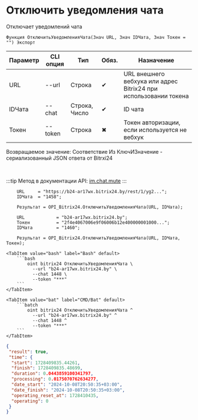 ﻿---
sidebar_position: 11
---


# Отключить уведомления чата
 Отключает уведомлений чата



`Функция ОтключитьУведомленияЧата(Знач URL, Знач IDЧата, Знач Токен = "") Экспорт`

  | Параметр | CLI опция | Тип | Обяз. | Назначение |
  |-|-|-|-|-|
  | URL | --url | Строка | &#x2714; | URL внешнего вебхука или адрес Bitrix24 при использовании токена |
  | IDЧата | --chat | Строка, Число | &#x2714; | ID чата |
  | Токен | --token | Строка | &#x2716; | Токен авторизации, если используется не вебхук |

  
  Возвращаемое значение:   Соответствие Из КлючИЗначение - сериализованный JSON ответа от Bitrxi24

<br/>

:::tip
Метод в документации API: [im.chat.mute](https://dev.1c-bitrix.ru/learning/course/?COURSE_ID=93&LESSON_ID=11473)
:::
<br/>


```bsl title="Пример использования для 1С:Предприятие/OneScript"
    URL     = "https://b24-ar17wx.bitrix24.by/rest/1/yg2...";
    IDЧата  = "1458";

    Результат = OPI_Bitrix24.ОтключитьУведомленияЧата(URL, IDЧата);

    URL            = "b24-ar17wx.bitrix24.by";
    Токен          = "2f4e4067006e9f06006b12e400000001000...";
    IDЧата         = "1460";

    Результат = OPI_Bitrix24.ОтключитьУведомленияЧата(URL, IDЧата, Токен);
```
    

 <Tabs>
  
    <TabItem value="bash" label="Bash" default>
        ```bash
            oint bitrix24 ОтключитьУведомленияЧата \
              --url "b24-ar17wx.bitrix24.by" \
              --chat 1448 \
              --token "***"
        ```
    </TabItem>
  
    <TabItem value="bat" label="CMD/Bat" default>
        ```batch
            oint bitrix24 ОтключитьУведомленияЧата ^
              --url "b24-ar17wx.bitrix24.by" ^
              --chat 1448 ^
              --token "***"
        ```
    </TabItem>
</Tabs>


```json title="Результат"
{
 "result": true,
 "time": {
  "start": 1728409835.44261,
  "finish": 1728409835.48699,
  "duration": 0.0443859100341797,
  "processing": 0.0175070762634277,
  "date_start": "2024-10-08T20:50:35+03:00",
  "date_finish": "2024-10-08T20:50:35+03:00",
  "operating_reset_at": 1728410435,
  "operating": 0
 }
}
```
